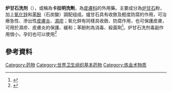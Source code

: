 {{Infobox drug
| drug_name         =
| type              = combo
| image = Calamine lotion.png
| alt = A puddle of a thin pink lotion, next to a pink plastic bottle
| caption = 炉甘石洗剂与容器 
| pronounce         = KAL a mine<ref name=MTM2016>{{cite web|title=Calamine (topical) medical facts from Drugs.com|url=https://www.drugs.com/mtm/calamine-topical.html|website=www.drugs.com|deadurl=no|archiveurl=https://web.archive.org/web/20171107030453/https://www.drugs.com/mtm/calamine-topical.html|archivedate=2017-11-07|df=|accessdate=2018-04-11}}</ref>
| tradename         =
| Drugs.com         =
| component1        = 氧化锌
| class1            = [[收敛|收敛]]
| component2        = 氧化铁
| class2            = [[止痒|止痒]]
<!-- Clinical data -->
| MedlinePlus       =
| licence_EU = 
| licence_US = 
| pregnancy_AU      = <!-- A/B1/B2/B3/C/D/X -->
| pregnancy_US      = <!-- A/B/C/D/X -->
| pregnancy_category=
| legal_AU          = <!-- S2, S3, S4, S5, S6, S7, S8, S9 or Unscheduled-->
| legal_AU_comment =
| legal_CA = <!-- OTC, Rx-only, Schedule I, II, III, IV, V, VI, VII, VIII -->
| legal_NZ = <!--Class A, B, C -->
| legal_UK = <!-- GSL, P, POM, CD, CD Lic, CD POM, CD No Reg POM, CD (Benz) POM, CD (Anab) POM or CD Inv POM -->
| legal_US = <!-- OTC / Rx-only / Schedule I, II, III, IV, V -->
| legal_UN = <!-- N I, II, III, IV / P I, II, III, IV-->
| legal_status      =
| routes_of_administration =
<!-- Identifiers -->
| CAS_number        =8050-97-3
| CAS_number_ref = {{cascite|correct|CAS}}
| ATCvet            =
| ATC_prefix        = D02
| ATC_suffix        = AB
| PubChem           =
| DrugBank          =
}}
'''炉甘石洗剂'''（{{lang-en|Calamine lotion}}），或稱為'''卡拉明洗劑'''，為[[皮膚科|皮膚科]]的外用藥。主要成分為[[炉甘石|炉甘石]]粉，加上[[氧化锌|氧化锌]]和[[苯酚|苯酚]]（石炭酸）調配组成。爐甘石具有收斂及輕度防腐的作用，可治療急性、滲出性[[皮膚炎|皮膚炎]]、[[濕疹|濕疹]]；氧化鋅有同樣具收斂、防腐作用，也可保護皮膚，可用於濕疹、皮膚炎的保護、緩和；苯酚則為消毒、殺菌劑<ref>{{cite web | url=http://www.fda.gov.tw/MLMS/ShowFile.aspx?LicId=14000554&Seq=001&Type=9 | title=藥品仿單 | work=中華民國衛生福利部食品藥物管理署 | access-date=2015-05-30 | archive-date=2019-06-24 | archive-url=https://web.archive.org/web/20190624124101/https://www.fda.gov.tw/MLMS/ShowFile.aspx?LicId=14000554&Seq=001&Type=9 | dead-url=no }}</ref>。炉甘石洗剂毒副作用很小，孕妇也可以使用<ref>{{Cite web|url=http://health.china.com/html/jiankang/laoren/shenghuozhidao/201601/20-315818.html|title=炉甘石洗剂孕妇能用吗-中华网健康频道|accessdate=2017-12-21|work=health.china.com|archive-url=https://web.archive.org/web/20171222051451/http://health.china.com/html/jiankang/laoren/shenghuozhidao/201601/20-315818.html|archive-date=2017-12-22|dead-url=yes}}</ref>

==參考資料==
{{reflist}}

{{medicine-stub}}
[[Category:药物|Category:药物]]
[[Category:世界卫生组织基本药物|Category:世界卫生组织基本药物]]
[[Category:炼金术物质|Category:炼金术物质]]